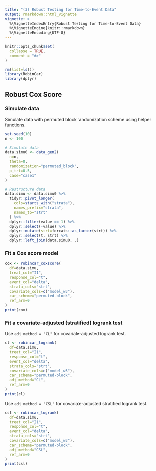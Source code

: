 ```yaml
---
title: "(3) Robust Testing for Time-to-Event Data"
output: rmarkdown::html_vignette
vignette: >
  %\VignetteIndexEntry{Robust Testing for Time-to-Event Data}
  %\VignetteEngine{knitr::rmarkdown}
  %\VignetteEncoding{UTF-8}
---
```


```r
knitr::opts_chunk$set(
  collapse = TRUE,
  comment = "#>"
)
```

```r
rm(list=ls())
library(RobinCar)
library(dplyr)
```

## Robust Cox Score

### Simulate data

Simulate data with permuted block randomization scheme using helper functions.
```r
set.seed(10)
n <- 100

# Simulate data
data.simu0 <- data_gen2(
  n=n,
  theta=0,
  randomization="permuted_block",
  p_trt=0.5,
  case="case1"
)

# Restructure data
data.simu <- data.simu0 %>%
  tidyr::pivot_longer(
    cols=starts_with("strata"),
    names_prefix="strata",
    names_to="strt"
  ) %>%
  dplyr::filter(value == 1) %>%
  dplyr::select(-value) %>%
  dplyr::mutate(strt=forcats::as_factor(strt)) %>%
  dplyr::select(t, strt) %>%
  dplyr::left_join(data.simu0, .)
```

### Fit a Cox score model
```r
cox <- robincar_coxscore(
  df=data.simu,
  treat_col="I1",
  response_col="t",
  event_col="delta",
  strata_cols="strt",
  covariate_cols=c("model_w3"),
  car_scheme="permuted-block",
  ref_arm=0
)
print(cox)
```
### Fit a covariate-adjusted (stratified) logrank test

Use `adj_method = "CL"` for covariate-adjusted logrank test.
```r
cl <- robincar_logrank(
  df=data.simu,
  treat_col="I1",
  response_col="t",
  event_col="delta",
  strata_cols="strt",
  covariate_cols=c("model_w3"),
  car_scheme="permuted-block",
  adj_method="CL",
  ref_arm=0
)
print(cl)
```

Use `adj_method = "CSL"` for covariate-adjusted stratified logrank test.
```r
csl <- robincar_logrank(
  df=data.simu,
  treat_col="I1",
  response_col="t",
  event_col="delta",
  strata_cols="strt",
  covariate_cols=c("model_w3"),
  car_scheme="permuted-block",
  adj_method="CSL",
  ref_arm=0
)
print(csl)
```
